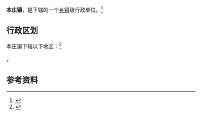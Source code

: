 {{中国乡级行政区|52/06/23/101/000}}

'''本庄镇'''，是{{PRC admin/fullname|52/06/23/101/000|3}}下辖的一个[[乡镇|乡镇]]级行政单位。<ref>{{PRC admin/ref sgc|{{PRC admin/parent|52/06/23/101/000}}}}</ref>

== 行政区划 ==

本庄镇下辖以下地区：<ref>{{PRC admin/ref sgc|52/06/23/101/000}}</ref>

{{PRC admin/children|52/06/23/101/000}}。

== 参考资料 ==

{{reflist}}

{{行政区划小作品}}
{{PRC admin/navcat|52/06/23/101/000}}